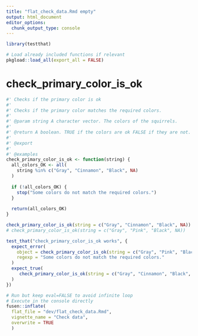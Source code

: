 ```yaml
---
title: "flat_check_data.Rmd empty"
output: html_document
editor_options: 
  chunk_output_type: console
---
```


```r
library(testthat)
```

```r
# Load already included functions if relevant
pkgload::load_all(export_all = FALSE)
```

# check_primary_color_is_ok
    
```r
#' Checks if the primary color is ok
#' 
#' Checks if the primary color matches the required colors.
#' 
#' @param string A character vector. The colors of the squirrels.
#'
#' @return A boolean. TRUE if the colors are ok FALSE if they are not.
#' 
#' @export
#' 
#' @examples
check_primary_color_is_ok <- function(string) {
  all_colors_OK <- all(
    string %in% c("Gray", "Cinnamon", "Black", NA)
  )
  
  if (!all_colors_OK) {
    stop("Some colors do not match the required colors.")
  }
  
  return(all_colors_OK)
}
```
  
```r
check_primary_color_is_ok(string = c("Gray", "Cinnamon", "Black", NA))
# check_primary_color_is_ok(string = c("Gray", "Pink", "Black", NA))
```
  
```r
test_that("check_primary_color_is_ok works", {
  expect_error(
    object = check_primary_color_is_ok(string = c("Gray", "Pink", "Black", NA)),
    regexp = "Some colors do not match the required colors."
  )
  expect_true(
     check_primary_color_is_ok(string = c("Gray", "Cinnamon", "Black", NA))
  )
})
```
  


```r
# Run but keep eval=FALSE to avoid infinite loop
# Execute in the console directly
fusen::inflate(
  flat_file = "dev/flat_check_data.Rmd", 
  vignette_name = "Check data",
  overwrite = TRUE
  )
```

